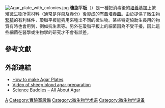 {{Unreferenced|time=2016-10-04T11:29:20+00:00}}
{{noteTA
|G1=Lifesciences
|T=zh-hans:琼脂平板;zh-hk:大菜培養基;zh-tw:洋菜平面;
|1=zh:瓊脂; zh-hans:琼脂;zh-hk:大菜;zh-tw:洋菜;
|2=zh:平板; zh-hans:平板;zh-hk:培養基;zh-tw:平面;
}}

[[File:Agar_plate_with_colonies.jpg|thumb]]
'''瓊脂平板'''（{{lang-en|Agar Plate}}）是一種把消毒後的[[培養基|培養基]]加上繁殖[[微生物|微生物]]所需材料（通常是[[洋菜|洋菜]]及養分）後製成的有蓋[[培養皿|培養皿]]。由於提供了微生物[[繁殖|繁殖]]的有利條件，瓊脂平板能夠用來種出不同的微生物。某些特定協助生長用的物質有時也會用到，例如抗生素等。另外在瓊脂平板上的細菌因為不受干擾，因此這些細菌在醫學或生物學的研究才不會有誤差。

==參考文獻==
{{reflist}}

==外部連結==
{{Wikibooks|en:School Science/Agar plate|Agar plate}}
* [http://www.singerinstruments.com/index.php?option=com_content&task=view&id=386&Itemid=962 How to make Agar Plates] {{Wayback|url=http://www.singerinstruments.com/index.php?option=com_content&task=view&id=386&Itemid=962 |date=20120511141906 }}
* [http://www.tgw1916.net/movies.html Video of sheep blood agar preparation] {{Wayback|url=http://www.tgw1916.net/movies.html |date=20071127050213 }}
* [http://www.sciencebuddies.org/mentoring/project_ideas/MicroBio_Agar.shtml Science Buddies – All About Agar] {{Wayback|url=http://www.sciencebuddies.org/mentoring/project_ideas/MicroBio_Agar.shtml |date=20070520081049 }}

{{實驗室設備}}
{{醫學小作品}}

[[Category:微生物培养基|A]]
[[Category:實驗室設備|Category:實驗室設備]]
[[Category:微生物学术语|Category:微生物学术语]]
[[Category:微生物学设备|Category:微生物学设备]]